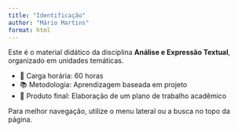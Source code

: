```yaml
---
title: "Identificação"
author: "Mário Martins"
format: html
---
```


Este é o material didático da disciplina **Análise e Expressão Textual**, organizado em unidades temáticas.

-   📅 Carga horária: 60 horas\
-   📚 Metodologia: Aprendizagem baseada em projeto\
-   📝 Produto final: Elaboração de um plano de trabalho acadêmico

::: callout-tip
Para melhor navegação, utilize o menu lateral ou a busca no topo da página.
:::

```{=html}
<script>
  if (location.protocol !== 'file:' && location.hostname !== 'localhost') {
    var senha = prompt("Digite a senha para acessar o conteúdo:");
    if (senha !== "anete2025x") {
      document.body.innerHTML = "<h1>Acesso negado</h1>";
    }
  }
</script>
```

````{=html}
<!--

````{=html}
## Cronograma das aulas (em constante atualização)

```r
#| echo: false
#| message: false
#| warning: false
library(googlesheets4)
library(knitr)

# Desativa a necessidade de autenticação para planilhas públicas
gs4_deauth()

# Link da planilha (apenas até /edit)
url <- "https://docs.google.com/spreadsheets/d/1C8iaK5cIXu5h20At5pnALHRMY-g716--GfRJEfmHf3M/edit"

# Lê a aba chamada "cronograma_anete"
cronograma <- read_sheet(url, sheet = "cronograma_anete")

# Exibe a tabela com legenda
kable(cronograma, caption = "Encontros")
```
-->
````
